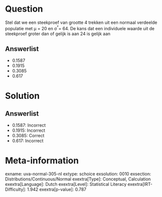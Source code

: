 Question
========

Stel dat we een steekproef van grootte 4 trekken uit een normaal
verdeelde populatie met μ = 20 en σ^²^= 64. De kans dat een individuele
waarde uit de steekproef groter dan of gelijk is aan 24 is gelijk aan

Answerlist
----------

* 0.1587
* 0.1915
* 0.3085
* 0.617

Solution
========

Answerlist
----------

* 0.1587: Incorrect
* 0.1915: Incorrect
* 0.3085: Correct
* 0.617: Incorrect

Meta-information
================
exname: uva-normal-305-nl
extype: schoice
exsolution: 0010
exsection: Distributions/Continuous/Normal
exextra[Type]: Conceptual, Calculation
exextra[Language]: Dutch
exextra[Level]: Statistical Literacy
exextra[IRT-Difficulty]: 1.942
exextra[p-value]: 0.787
